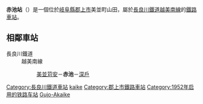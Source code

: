 {{日本車站資訊
|公司色       = #00f
|文字色     = #fff
|站名       = 赤池站
|圖片       = Nagaragawa rw Akaike stn.jpg
|pxl       = 
|圖片說明   = 後方可見第三長良川橋樑月台的樣子
|日文原名   = 赤池
|平假名   = あかいけ
|羅馬拼音   = Akaike
|副站名     = 
|電報略號   = アカ<br/>グジョウアカイケ（轉換前）
|所在地     = [[岐阜縣|岐阜縣]][[郡上市|郡上市]]美並町山田
|座標       = {{coord|35|40|15.68|N|136|57|38.21|E|type:railwaystation_region:JP-21|display=inline,title}}
|車站構造     = [[地面車站|地面車站]]
|月台配置     = 1面1線<ref name="sone26"/>
|啟用年月日 = 1952年7月1日<ref name="sone26">{{Cite book|author=[[曽根悟|曽根悟]]（監修）|title=週刊 歴史でめぐる鉄道全路線 公営鉄道・私鉄|editor=朝日新聞出版分冊百科編集部（編集）|publisher=[[朝日新聞出版|朝日新聞出版]]|series=週刊朝日百科|volume=26号 長良川鉄道・明知鉄道・樽見鉄道・三岐鉄道・伊勢鉄道|date=2011-09-18|pages=5・10-11頁}}</ref>
|廢站年月日 = 
|乘客人數   = 
|上下車人次   = 
|統計年度   = 
|轉車       = 
|備註       = [[無人站|無人站]]
|adjacent = {{Adjacent stations|system=長良川鐵道|line=越美南線|left=美並苅安|right=深戶|note-left=21<br>1.5km|note-mid=22<br>距離[[美濃太田站|美濃太田]]36.3km|note-right=23<br>2.2km}}
}}
'''赤池站'''（{{jpn|j=赤池駅|hg=あかいけえき|rm=Akaike eki|f=y}}）是一個位於[[岐阜縣|岐阜縣]][[郡上市|郡上市]]美並町山田，屬於[[長良川鐵道|長良川鐵道]][[越美南線|越美南線]]的[[鐵路車站|鐵路車站]]。
== 相鄰車站 ==
; 長良川鐵道
: 越美南線
:: [[美並苅安站|美並苅安]]－'''赤池'''－[[深戶站|深戶]]

{{長良川鐵道越美南線}}

{{DEFAULTSORT:Akaike-eki}}
[[Category:長良川鐵道車站|Category:長良川鐵道車站]]
[[Category:日本鐵路車站_A|kaike]]
[[Category:郡上市鐵路車站|Category:郡上市鐵路車站]]
[[Category:1952年启用的铁路车站|Category:1952年启用的铁路车站]]
[[Category:日本國有鐵道廢站|Gujo-Akaike]]


{{Japan-rail-stub}}